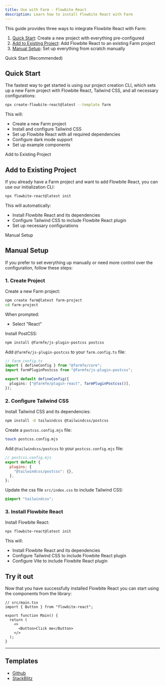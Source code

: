 ```yaml
---
title: Use with Farm - Flowbite React
description: Learn how to install Flowbite React with Farm
---
```


This guide provides three ways to integrate Flowbite React with Farm:

1. [Quick Start](#quick-start): Create a new project with everything pre-configured
2. [Add to Existing Project](#add-to-existing-project): Add Flowbite React to an existing Farm project
3. [Manual Setup](#manual-setup): Set up everything from scratch manually

<TextDivider>Quick Start (Recommended)</TextDivider>

## Quick Start

The fastest way to get started is using our project creation CLI, which sets up a new Farm project with Flowbite React, Tailwind CSS, and all necessary configurations:

```bash
npx create-flowbite-react@latest --template farm
```

This will:

- Create a new Farm project
- Install and configure Tailwind CSS
- Set up Flowbite React with all required dependencies
- Configure dark mode support
- Set up example components

<TextDivider>Add to Existing Project</TextDivider>

## Add to Existing Project

If you already have a Farm project and want to add Flowbite React, you can use our initialization CLI:

```bash
npx flowbite-react@latest init
```

This will automatically:

- Install Flowbite React and its dependencies
- Configure Tailwind CSS to include Flowbite React plugin
- Set up necessary configurations

<TextDivider>Manual Setup</TextDivider>

## Manual Setup

If you prefer to set everything up manually or need more control over the configuration, follow these steps:

### 1. Create Project

Create a new Farm project:

```bash
npm create farm@latest farm-project
cd farm-project
```

When prompted:

- Select "React"

Install PostCSS:

```bash
npm install @farmfe/js-plugin-postcss postcss
```

Add `@farmfe/js-plugin-postcss` to your `farm.config.ts` file:

```ts {3,6}
// farm.config.ts
import { defineConfig } from "@farmfe/core";
import farmPluginPostcss from "@farmfe/js-plugin-postcss";

export default defineConfig({
  plugins: ["@farmfe/plugin-react", farmPluginPostcss()],
});
```

### 2. Configure Tailwind CSS

Install Tailwind CSS and its dependencies:

```bash
npm install -D tailwindcss @tailwindcss/postcss
```

Create a `postcss.config.mjs` file:

```bash
touch postcss.config.mjs
```

Add `@tailwindcss/postcss` to your `postcss.config.mjs` file:

```js
// postcss.config.mjs
export default {
  plugins: {
    "@tailwindcss/postcss": {},
  },
};
```

Update the css file `src/index.css` to include Tailwind CSS:

```css
@import "tailwindcss";
```

### 3. Install Flowbite React

Install Flowbite React:

```bash
npx flowbite-react@latest init
```

This will:

- Install Flowbite React and its dependencies
- Configure Tailwind CSS to include Flowbite React plugin
- Configure Vite to include Flowbite React plugin

## Try it out

Now that you have successfully installed Flowbite React you can start using the components from the library:

```tsx
// src/main.tsx
import { Button } from "flowbite-react";

export function Main() {
  return (
    <>
      <Button>Click me</Button>
    </>
  );
}
```

<hr />

## Templates

- [Github](https://github.com/themesberg/flowbite-react-template-farm)
- [StackBlitz](https://stackblitz.com/edit/flowbite-react-template-farm)
